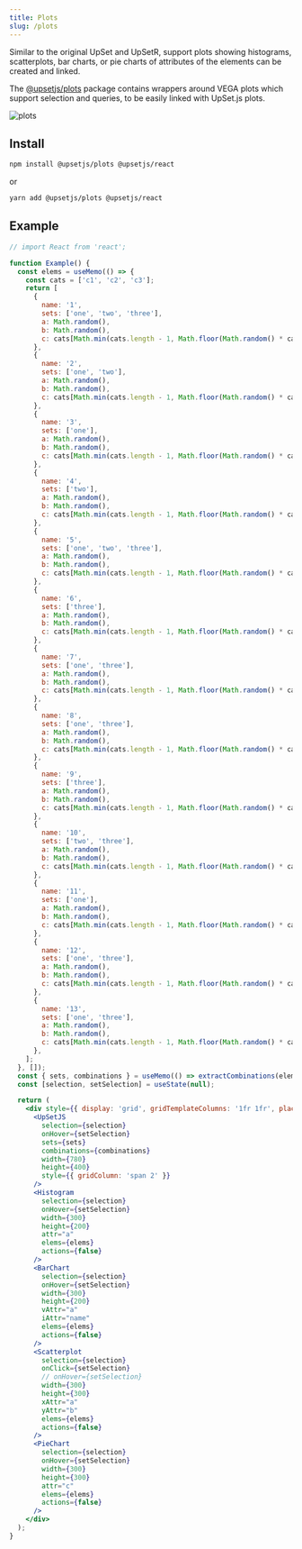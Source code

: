 ```yaml
---
title: Plots
slug: /plots
---
```


Similar to the original UpSet and UpSetR, support plots showing histograms, scatterplots, bar charts, or pie charts of attributes of the elements can be created and linked.

The [@upsetjs/plots](https://github.com/upsetjs/upsetjs/tree/main/packages/plots) package contains wrappers around VEGA plots which support selection and queries, to be easily linked with UpSet.js plots.

![plots](https://user-images.githubusercontent.com/4129778/84775584-b0fa8f80-afdf-11ea-9875-f4ae8b9baccb.png)

## Install

```sh
npm install @upsetjs/plots @upsetjs/react
```

or

```sh
yarn add @upsetjs/plots @upsetjs/react
```

## Example

```jsx live
// import React from 'react';

function Example() {
  const elems = useMemo(() => {
    const cats = ['c1', 'c2', 'c3'];
    return [
      {
        name: '1',
        sets: ['one', 'two', 'three'],
        a: Math.random(),
        b: Math.random(),
        c: cats[Math.min(cats.length - 1, Math.floor(Math.random() * cats.length))],
      },
      {
        name: '2',
        sets: ['one', 'two'],
        a: Math.random(),
        b: Math.random(),
        c: cats[Math.min(cats.length - 1, Math.floor(Math.random() * cats.length))],
      },
      {
        name: '3',
        sets: ['one'],
        a: Math.random(),
        b: Math.random(),
        c: cats[Math.min(cats.length - 1, Math.floor(Math.random() * cats.length))],
      },
      {
        name: '4',
        sets: ['two'],
        a: Math.random(),
        b: Math.random(),
        c: cats[Math.min(cats.length - 1, Math.floor(Math.random() * cats.length))],
      },
      {
        name: '5',
        sets: ['one', 'two', 'three'],
        a: Math.random(),
        b: Math.random(),
        c: cats[Math.min(cats.length - 1, Math.floor(Math.random() * cats.length))],
      },
      {
        name: '6',
        sets: ['three'],
        a: Math.random(),
        b: Math.random(),
        c: cats[Math.min(cats.length - 1, Math.floor(Math.random() * cats.length))],
      },
      {
        name: '7',
        sets: ['one', 'three'],
        a: Math.random(),
        b: Math.random(),
        c: cats[Math.min(cats.length - 1, Math.floor(Math.random() * cats.length))],
      },
      {
        name: '8',
        sets: ['one', 'three'],
        a: Math.random(),
        b: Math.random(),
        c: cats[Math.min(cats.length - 1, Math.floor(Math.random() * cats.length))],
      },
      {
        name: '9',
        sets: ['three'],
        a: Math.random(),
        b: Math.random(),
        c: cats[Math.min(cats.length - 1, Math.floor(Math.random() * cats.length))],
      },
      {
        name: '10',
        sets: ['two', 'three'],
        a: Math.random(),
        b: Math.random(),
        c: cats[Math.min(cats.length - 1, Math.floor(Math.random() * cats.length))],
      },
      {
        name: '11',
        sets: ['one'],
        a: Math.random(),
        b: Math.random(),
        c: cats[Math.min(cats.length - 1, Math.floor(Math.random() * cats.length))],
      },
      {
        name: '12',
        sets: ['one', 'three'],
        a: Math.random(),
        b: Math.random(),
        c: cats[Math.min(cats.length - 1, Math.floor(Math.random() * cats.length))],
      },
      {
        name: '13',
        sets: ['one', 'three'],
        a: Math.random(),
        b: Math.random(),
        c: cats[Math.min(cats.length - 1, Math.floor(Math.random() * cats.length))],
      },
    ];
  }, []);
  const { sets, combinations } = useMemo(() => extractCombinations(elems), [elems]);
  const [selection, setSelection] = useState(null);

  return (
    <div style={{ display: 'grid', gridTemplateColumns: '1fr 1fr', placeItems: 'center' }}>
      <UpSetJS
        selection={selection}
        onHover={setSelection}
        sets={sets}
        combinations={combinations}
        width={780}
        height={400}
        style={{ gridColumn: 'span 2' }}
      />
      <Histogram
        selection={selection}
        onHover={setSelection}
        width={300}
        height={200}
        attr="a"
        elems={elems}
        actions={false}
      />
      <BarChart
        selection={selection}
        onHover={setSelection}
        width={300}
        height={200}
        vAttr="a"
        iAttr="name"
        elems={elems}
        actions={false}
      />
      <Scatterplot
        selection={selection}
        onClick={setSelection}
        // onHover={setSelection}
        width={300}
        height={300}
        xAttr="a"
        yAttr="b"
        elems={elems}
        actions={false}
      />
      <PieChart
        selection={selection}
        onHover={setSelection}
        width={300}
        height={300}
        attr="c"
        elems={elems}
        actions={false}
      />
    </div>
  );
}
```
